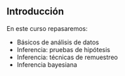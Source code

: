 ## Introducción {-}

En este curso repasaremos:

- Básicos de análisis de datos
- Inferencia: pruebas de hipótesis
- Inferencia: técnicas de remuestreo
- Inferencia bayesiana

